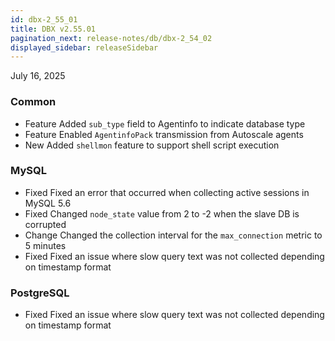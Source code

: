 ```yaml
---
id: dbx-2_55_01
title: DBX v2.55.01
pagination_next: release-notes/db/dbx-2_54_02
displayed_sidebar: releaseSidebar
---
```


July 16, 2025

### Common

- <Status priority='2'>Feature</Status> Added `sub_type` field to Agentinfo to indicate database type
- <Status priority='2'>Feature</Status> Enabled `AgentinfoPack` transmission from Autoscale agents
- <Status priority='1'>New</Status> Added `shellmon` feature to support shell script execution

### MySQL

- <Status priority='0'>Fixed</Status> Fixed an error that occurred when collecting active sessions in MySQL 5.6
- <Status priority='0'>Fixed</Status> Changed `node_state` value from 2 to -2 when the slave DB is corrupted
- <Status priority='2'>Change</Status> Changed the collection interval for the `max_connection` metric to 5 minutes
- <Status priority='0'>Fixed</Status> Fixed an issue where slow query text was not collected depending on timestamp format

### PostgreSQL

- <Status priority='0'>Fixed</Status> Fixed an issue where slow query text was not collected depending on timestamp format
